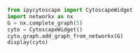 ```python
from ipycytoscape import CytoscapeWidget
import networkx as nx
G = nx.complete_graph(5)
cyto = CytoscapeWidget()
cyto.graph.add_graph_from_networkx(G)
display(cyto)
```